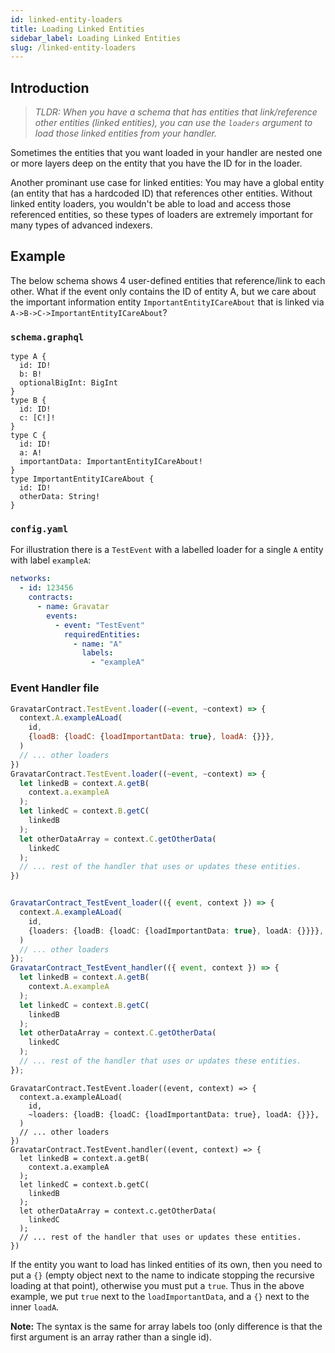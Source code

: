 ```yaml
---
id: linked-entity-loaders
title: Loading Linked Entities
sidebar_label: Loading Linked Entities
slug: /linked-entity-loaders
---
```



## Introduction

> _TLDR: When you have a schema that has entities that link/reference other entities (linked entities), you can use the `loaders` argument to load those linked entities from your handler._

Sometimes the entities that you want loaded in your handler are nested one or more layers deep on the entity that you have the ID for in the loader.

Another prominant use case for linked entities: You may have a global entity (an entity that has a hardcoded ID) that references other entities. Without linked entity loaders, you wouldn't be able to load and access those referenced entities, so these types of loaders are extremely important for many types of advanced indexers.

## Example

The below schema shows 4 user-defined entities that reference/link to each other. What if the event only contains the ID of entity A, but we care about the important information entity `ImportantEntityICareAbout` that is linked via `A->B->C->ImportantEntityICareAbout`?

### `schema.graphql`
```
type A {
  id: ID!
  b: B!
  optionalBigInt: BigInt
}
type B {
  id: ID!
  c: [C!]!
}
type C {
  id: ID!
  a: A!
  importantData: ImportantEntityICareAbout!
}
type ImportantEntityICareAbout {
  id: ID!
  otherData: String!
}
```

### `config.yaml`

For illustration there is a `TestEvent` with a labelled loader for a single `A` entity with label `exampleA`:
```yaml
networks:
  - id: 123456
    contracts:
      - name: Gravatar
        events:
          - event: "TestEvent"
            requiredEntities:
              - name: "A"
                labels:
                  - "exampleA"
```


### Event Handler file
<Tabs>
  <TabItem value="javascript" label="Javascript">

```javascript
GravatarContract.TestEvent.loader((~event, ~context) => {
  context.A.exampleALoad(
    id,
    {loadB: {loadC: {loadImportantData: true}, loadA: {}}},
  )
  // ... other loaders
})
GravatarContract.TestEvent.loader((~event, ~context) => {
  let linkedB = context.A.getB(
    context.a.exampleA
  );
  let linkedC = context.B.getC(
    linkedB
  );
  let otherDataArray = context.C.getOtherData(
    linkedC
  );
  // ... rest of the handler that uses or updates these entities.
})
```

  </TabItem>
  <TabItem value="typescript" label="Typescript">

```typescript

GravatarContract_TestEvent_loader(({ event, context }) => {
  context.A.exampleALoad(
    id,
    {loaders: {loadB: {loadC: {loadImportantData: true}, loadA: {}}}},
  )
  // ... other loaders
});
GravatarContract_TestEvent_handler(({ event, context }) => {
  let linkedB = context.A.getB(
    context.A.exampleA
  );
  let linkedC = context.B.getC(
    linkedB
  );
  let otherDataArray = context.C.getOtherData(
    linkedC
  );
  // ... rest of the handler that uses or updates these entities.
});
```
  </TabItem>
  <TabItem value="rescript" label="Rescript">

```rescript
GravatarContract.TestEvent.loader((event, context) => {
  context.a.exampleALoad(
    id,
    ~loaders: {loadB: {loadC: {loadImportantData: true}, loadA: {}}},
  )
  // ... other loaders
})
GravatarContract.TestEvent.handler((event, context) => {
  let linkedB = context.a.getB(
    context.a.exampleA
  );
  let linkedC = context.b.getC(
    linkedB
  );
  let otherDataArray = context.c.getOtherData(
    linkedC
  );
  // ... rest of the handler that uses or updates these entities.
})
```
  </TabItem>
</Tabs>

If the entity you want to load has linked entities of its own, then you need to put a `{}` (empty object next to the name to indicate stopping the recursive loading at that point), otherwise you must put a `true`. Thus in the above example, we put `true` next to the `loadImportantData`, and a `{}` next to the inner `loadA`.

**Note:** The syntax is the same for array labels too (only difference is that the first argument is an array rather than a single id).

